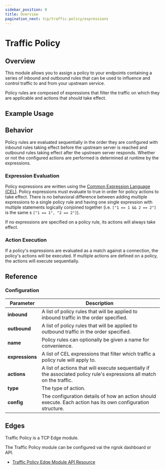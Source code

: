 ```yaml
---
sidebar_position: 0
title: Overview
pagination_next: tcp/traffic-policy/expressions
---
```



# Traffic Policy

## Overview

This module allows you to assign a policy to your endpoints containing a series
of inbound and outbound rules that can be used to influence and control traffic
to and from your upstream service.

Policy rules are composed of expressions that filter the traffic on which they are applicable
and actions that should take effect.

## Example Usage

<Tabs groupId="connectivity" queryString="cty">
	<TabItem value="agent-cli" label="Agent CLI">
		<AgentCliExample />
	</TabItem>
	<TabItem value="agent-config" label="Agent Config">
		<AgentConfigExample />
	</TabItem>
	<TabItem value="ssh" label="SSH">
		<SshExample />
	</TabItem>
	<TabItem value="go-sdk" label="Go">
		<GoSdkExample />
	</TabItem>
	<TabItem value="javascript-sdk" label="Javascript">
		<JavascriptSdkExample />
	</TabItem>
	<TabItem value="python-sdk" label="Python">
		<PythonSdkExample />
	</TabItem>
	<TabItem value="rust-sdk" label="Rust">
		<RustSdkExample />
	</TabItem>
	<TabItem value="k8s" label="Kubernetes Controller">
		<KubernetesExample />
	</TabItem>
</Tabs>

## Behavior

Policy rules are evaluated sequentially in the order they are configured with inbound rules taking effect before the
upstream server is reached and outbound rules taking effect after the upstream server responds. Whether or not the configured
actions are performed is determined at runtime by the expressions.

### Expression Evaluation

Policy expressions are written using the [Common Expression Language (CEL)](https://github.com/google/cel-spec). Policy expressions must evaluate to true
in order for policy actions to take effect. There is no behavioral difference between adding multiple expressions to a single policy rule and having one
single expression with multiple statements logically conjoined together (i.e. `["1 == 1 && 2 == 2"]` is the same
s `["1 == 1", "2 == 2"]`).

If no expressions are specified on a policy rule, its actions will always take effect.

### Action Execution

If a policy's expressions are evaluated as a match against a connection, the policy's actions will be executed. If multiple actions are defined
on a policy, the actions will execute sequentially.

## Reference

### Configuration

| Parameter       | Description                                                                                                            |
| --------------- | ---------------------------------------------------------------------------------------------------------------------- |
| **inbound**     | A list of policy rules that will be applied to inbound traffic in the order specified.                                 |
| **outbound**    | A list of policy rules that will be applied to outbound traffic in the order specified.                                |
| **name**        | Policy rules can optionally be given a name for convenience.                                                           |
| **expressions** | A list of CEL expressions that filter which traffic a policy rule will apply to.                                       |
| **actions**     | A list of actions that will execute sequentially if the associated policy rule's expressions all match on the traffic. |
| **type**        | The type of action.                                                                                                    |
| **config**      | The configuration details of how an action should execute. Each action has its own configuration structure.            |

## Edges

Traffic Policy is a TCP Edge module.

The Traffic Policy module can be configured vai the ngrok dashboard or API.

- [Traffic Policy Edge Module API Resource](/api/resources/tcp-edge-policy-module/)
